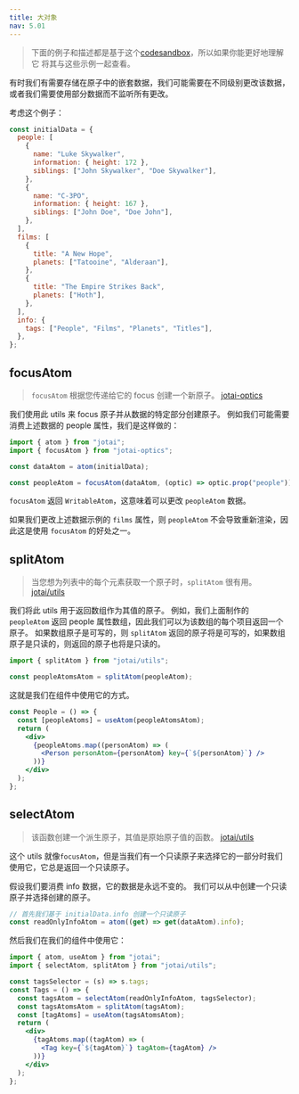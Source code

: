 ```yaml
---
title: 大对象
nav: 5.01
---
```


> 下面的例子和描述都是基于这个[codesandbox](https://codesandbox.io/s/zealous-sun-f2qnl?file=/src/App.tsx)，所以如果你能更好地理解它 将其与这些示例一起查看。

有时我们有需要存储在原子中的嵌套数据，我们可能需要在不同级别更改该数据，或者我们需要使用部分数据而不监听所有更改。

考虑这个例子：

```js
const initialData = {
  people: [
    {
      name: "Luke Skywalker",
      information: { height: 172 },
      siblings: ["John Skywalker", "Doe Skywalker"],
    },
    {
      name: "C-3PO",
      information: { height: 167 },
      siblings: ["John Doe", "Doe John"],
    },
  ],
  films: [
    {
      title: "A New Hope",
      planets: ["Tatooine", "Alderaan"],
    },
    {
      title: "The Empire Strikes Back",
      planets: ["Hoth"],
    },
  ],
  info: {
    tags: ["People", "Films", "Planets", "Titles"],
  },
};
```

## focusAtom

> `focusAtom` 根据您传递给它的 focus 创建一个新原子。 [jotai-optics](../integrations/optics.mdx#focus-atom)

我们使用此 utils 来 focus 原子并从数据的特定部分创建原子。 例如我们可能需要消费上述数据的 people 属性，我们是这样做的：

```js
import { atom } from "jotai";
import { focusAtom } from "jotai-optics";

const dataAtom = atom(initialData);

const peopleAtom = focusAtom(dataAtom, (optic) => optic.prop("people"));
```

`focusAtom` 返回 `WritableAtom`，这意味着可以更改 `peopleAtom` 数据。

如果我们更改上述数据示例的 `films` 属性，则 `peopleAtom` 不会导致重新渲染，因此这是使用 `focusAtom` 的好处之一。

## splitAtom

> 当您想为列表中的每个元素获取一个原子时，`splitAtom` 很有用。 [jotai/utils](../api/utils.mdx#split-atom)

我们将此 utils 用于返回数组作为其值的原子。 例如，我们上面制作的 `peopleAtom` 返回 people 属性数组，因此我们可以为该数组的每个项目返回一个原子。 如果数组原子是可写的，则 `splitAtom` 返回的原子将是可写的，如果数组原子是只读的，则返回的原子也将是只读的。

```js
import { splitAtom } from "jotai/utils";

const peopleAtomsAtom = splitAtom(peopleAtom);
```

这就是我们在组件中使用它的方式。

```jsx
const People = () => {
  const [peopleAtoms] = useAtom(peopleAtomsAtom);
  return (
    <div>
      {peopleAtoms.map((personAtom) => (
        <Person personAtom={personAtom} key={`${personAtom}`} />
      ))}
    </div>
  );
};
```

## selectAtom

> 该函数创建一个派生原子，其值是原始原子值的函数。 [jotai/utils](../api/utils.mdx#select-atom)

这个 utils 就像`focusAtom`，但是当我们有一个只读原子来选择它的一部分时我们使用它，它总是返回一个只读原子。

假设我们要消费 info 数据，它的数据是永远不变的。 我们可以从中创建一个只读原子并选择创建的原子。

```js
// 首先我们基于 initialData.info 创建一个只读原子
const readOnlyInfoAtom = atom((get) => get(dataAtom).info);
```

然后我们在我们的组件中使用它：

```jsx
import { atom, useAtom } from "jotai";
import { selectAtom, splitAtom } from "jotai/utils";

const tagsSelector = (s) => s.tags;
const Tags = () => {
  const tagsAtom = selectAtom(readOnlyInfoAtom, tagsSelector);
  const tagsAtomsAtom = splitAtom(tagsAtom);
  const [tagAtoms] = useAtom(tagsAtomsAtom);
  return (
    <div>
      {tagAtoms.map((tagAtom) => (
        <Tag key={`${tagAtom}`} tagAtom={tagAtom} />
      ))}
    </div>
  );
};
```
